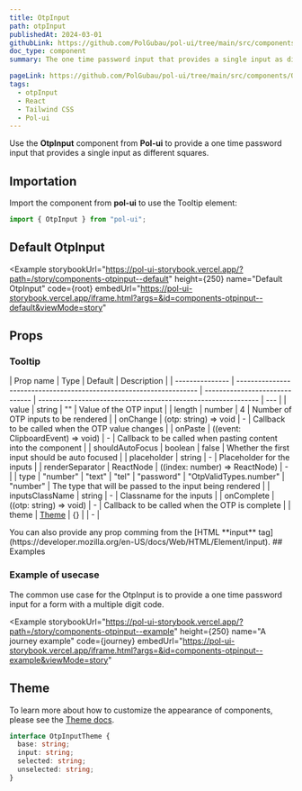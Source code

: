 ```yaml
---
title: OtpInput
path: otpInput
publishedAt: 2024-03-01
githubLink: https://github.com/PolGubau/pol-ui/tree/main/src/components/OtpInput
doc_type: component
summary: The one time password input that provides a single input as different squares.

pageLink: https://github.com/PolGubau/pol-ui/tree/main/src/components/OtpInput
tags:
  - otpInput
  - React
  - Tailwind CSS
  - Pol-ui
---
```




Use the **OtpInput** component from **Pol-ui** to provide a one time password input that provides a single input as different squares.

## Importation

Import the component from **pol-ui** to use the Tooltip element:

```jsx
import { OtpInput } from "pol-ui";
```

## Default OtpInput

<Example
  storybookUrl="https://pol-ui-storybook.vercel.app/?path=/story/components-otpinput--default"
  height={250}
  name="Default OtpInput"
  code={root}
  embedUrl="https://pol-ui-storybook.vercel.app/iframe.html?args=&id=components-otpinput--default&viewMode=story"
>
  <RootCode />
</Example>

## Props

### Tooltip

| Prop name       | Type                                                                | Default                        | Description                                                   |
| --------------- | ------------------------------------------------------------------- | ------------------------------ | ------------------------------------------------------------- | --- |
| value           | string                                                              | ""                             | Value of the OTP input                                        |
| length          | number                                                              | 4                              | Number of OTP inputs to be rendered                           |
| onChange        | (otp: string) => void                                               | -                              | Callback to be called when the OTP value changes              |
| onPaste         | ((event: ClipboardEvent) => void)                                   | -                              | Callback to be called when pasting content into the component |
| shouldAutoFocus | boolean                                                             | false                          | Whether the first input should be auto focused                |
| placeholder     | string                                                              | -                              | Placeholder for the inputs                                    |
| renderSeparator | ReactNode                                                           | ((index: number) => ReactNode) | -                                                             |
| type            | "number" \| "text" \| "tel" \| "password" \| "OtpValidTypes.number" | "number"                       | The type that will be passed to the input being rendered      |
| inputsClassName | string                                                              | -                              | Classname for the inputs                                      |
| onComplete      | ((otp: string) => void)                                             | -                              | Callback to be called when the OTP is complete                |
| theme           | [Theme](#theme)                                                     | {}                             |                                                               | -   |

<Callout emoji="💡">
  You can also provide any prop comming from the [HTML **input**
  tag](https://developer.mozilla.org/en-US/docs/Web/HTML/Element/input).
</Callout>
## Examples

### Example of usecase

The common use case for the OtpInput is to provide a one time password input for a form with a multiple digit code.

<Example
  storybookUrl="https://pol-ui-storybook.vercel.app/?path=/story/components-otpinput--example"
  height={250}
  name="A journey example"
  code={journey}
  embedUrl="https://pol-ui-storybook.vercel.app/iframe.html?args=&id=components-otpinput--example&viewMode=story"
>
  <JourneyCode />
</Example>

## Theme

To learn more about how to customize the appearance of components, please see the [Theme docs](/docs/theming).

```ts
interface OtpInputTheme {
  base: string;
  input: string;
  selected: string;
  unselected: string;
}
```
